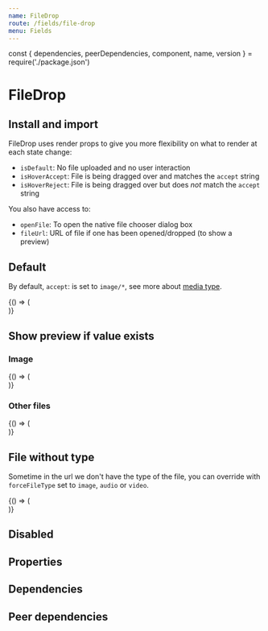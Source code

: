 ```yaml
---
name: FileDrop
route: /fields/file-drop
menu: Fields
---
```


const { dependencies, peerDependencies, component, name, version } = require('./package.json')

# FileDrop

<TagVersion version={version} name={name} />

## Install and import

<Usage component={component} name={name} peerDependencies={peerDependencies} />

FileDrop uses render props to give you more flexibility on what to render at each state change:

- `isDefault`: No file uploaded and no user interaction
- `isHoverAccept`: File is being dragged over and matches the `accept` string
- `isHoverReject`: File is being dragged over but does _not_ match the `accept` string

You also have access to:

- `openFile`: To open the native file chooser dialog box
- `fileUrl`: URL of file if one has been opened/dropped (to show a preview)

## Default

By default, `accept`: is set to `image/*`, see more about [media type](http://www.iana.org/assignments/media-types/media-types.xhtml).

<Playground>
  {() => (
    <Form initialValues={{}}>
      <ConnectedField
        component={FileDrop}
        name="file"
        label="Your file"
        hint="Files must be < 2MB"
        required
        isClearable
        isEditable
        onAddFile={console.debug}
        onRemoveFile={console.debug}
      />
    </Form>
  )}
</Playground>

## Show preview if value exists

### Image

<Playground>
  {() => (
    <Form
      initialValues={{
        avatar:
          'https://media3.giphy.com/media/uYiJD8fcWDys8/giphy.gif?cid=790b76115d08fb457747437951ff7674&rid=giphy.gif'
      }}
    >
      <ConnectedField
        component={FileDrop}
        hint="Files must be < 2MB"
        isEditable
        label="Avatar"
        name="avatar"
        onAddFile={console.debug}
        onRemoveFile={console.debug}
      />
    </Form>
  )}
</Playground>

### Other files

<Playground>
  {() => (
    <Form
      initialValues={{
        file: 'https://test-documents-file/file.docx?v=63731713698'
      }}
    >
      <ConnectedField
        component={FileDrop}
        hint="Files must be < 2MB"
        accept="application/*, audio/*, video/*, text/*"
        isEditable
        isClearable
        label="File"
        name="file"
        onAddFile={console.debug}
        onRemoveFile={console.debug}
      />
    </Form>
  )}
</Playground>

## File without type

Sometime in the url we don't have the type of the file, you can override with `forceFileType` set to `image`, `audio` or `video`.

<Playground>
  {() => (
    <Form
      initialValues={{
        file1:
          'https://cdn-images.welcomehome.io/zn9KvR98haoYRV6m1T-LR4c5h0HPZtVtvzwKPv02wgA/rs:auto:600::/q:100/czM6Ly93aC1wcml2YXRlLXByb2R1Y3Rpb24vcHJvZHVjdGlvbi91cGxvYWRzL3doL2Jsb2Nrcy9iZTI2MTc4OC1mYjc5LTRlZTQtYjQ4OC04ZDhiYTk4YTY3NDIvY292ZXIvdHdpdHRlckB4Mi5wbmc',
        file2:
          'https://cdn-images.welcomehome.io/zn9KvR98haoYRV6m1T-LR4c5h0HPZtVtvzwKPv02wgA/rs:auto:600::/q:100/czM6Ly93aC1wcml2YXRlLXByb2R1Y3Rpb24vcHJvZHVjdGlvbi91cGxvYWRzL3doL2Jsb2Nrcy9iZTI2MTc4OC1mYjc5LTRlZTQtYjQ4OC04ZDhiYTk4YTY3NDIvY292ZXIvdHdpdHRlckB4Mi5wbmc'
      }}
    >
      <ConnectedField
        component={FileDrop}
        label="Image file"
        name="file1"
        onAddFile={console.debug}
        onRemoveFile={console.debug}
        forceFileType="image"
      />
      <ConnectedField
        component={FileDrop}
        mt="xl"
        label="Music file"
        name="file2"
        onAddFile={console.debug}
        onRemoveFile={console.debug}
        forceFileType="audio"
      />
    </Form>
  )}
</Playground>

## Disabled

<Playground>
  <Form initialValues={{}}>
    <ConnectedField name="avatar" component={FileDrop} disabled />
  </Form>
</Playground>

## Properties

<Props of={FileDrop} />

## Dependencies

<Dependencies dependencies={dependencies} />

## Peer dependencies

<Dependencies dependencies={peerDependencies} />
